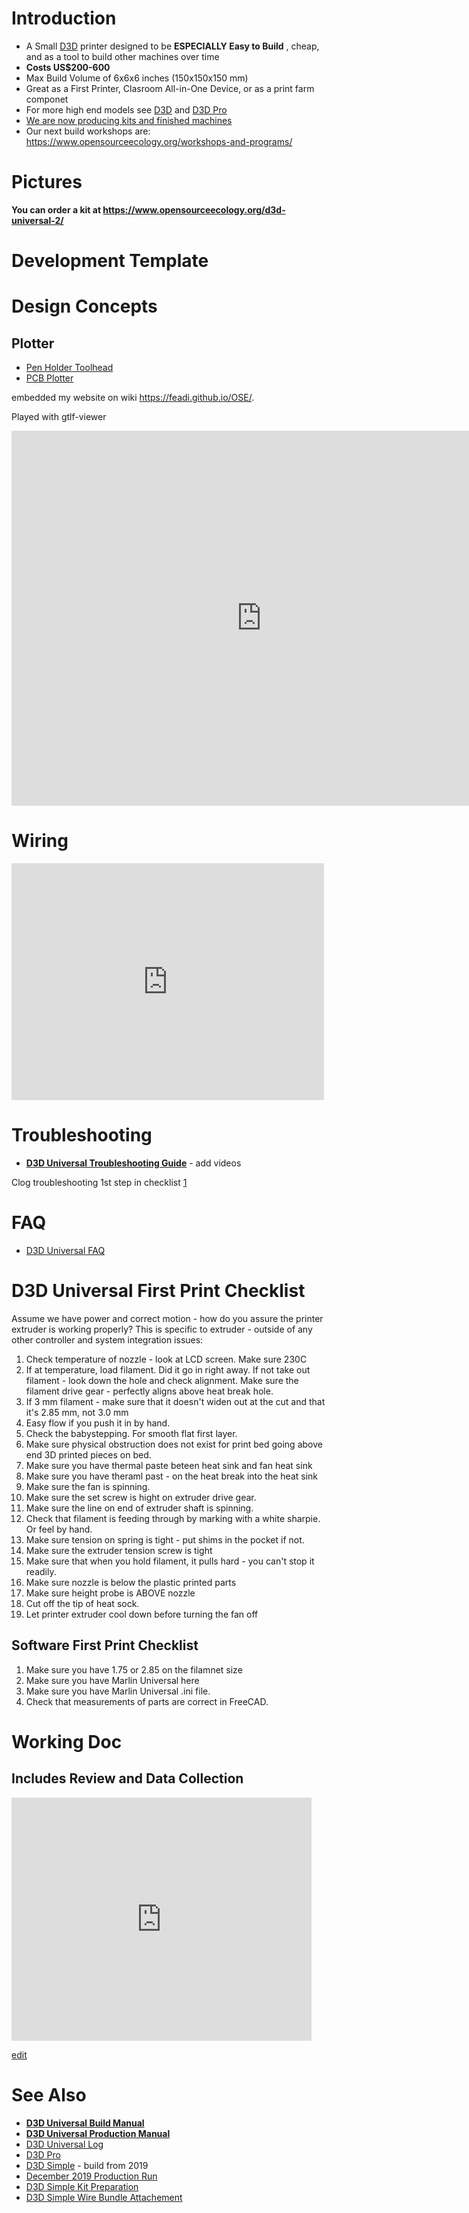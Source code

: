 =Introduction=
*A Small [[D3D]] printer designed to be '''ESPECIALLY Easy to  Build''' , cheap, and as a tool to build other machines over time
*'''Costs US$200-600 '''
*Max Build Volume of 6x6x6 inches (150x150x150 mm)
*Great as a First Printer, Clasroom All-in-One Device, or as a print farm componet
*For more high end models see [[D3D]] and [[D3D Pro]]
*[https://www.opensourceecology.org/d3d-universal-2/ We are now producing kits and finished machines]
*Our next build workshops are: https://www.opensourceecology.org/workshops-and-programs/


=Pictures=


'''You can order a kit at https://www.opensourceecology.org/d3d-universal-2/'''


=Development Template=


=Design Concepts=

==Plotter==
*[[Pen Holder Toolhead]]
*[[PCB Plotter]]
embedded my website on wiki [https://feadi.github.io/OSE/ https://feadi.github.io/OSE/]. 

Played with gtlf-viewer

<html><iframe src="https://gltf-viewer.donmccurdy.com#kiosk=1&model=https://feadi.github.io/OSE/gltf/gltf/test01.glb" style="width: 800px;" height="600px" frameBorder="0"></iframe></html>

=Wiring=
<html><iframe src="https://www.facebook.com/plugins/post.php?href=https%3A%2F%2Fwww.facebook.com%2Fmarcin.jakubowski.378%2Fposts%2F10217401078076065&width=500" width="500" height="379" style="border:none;overflow:hidden" scrolling="no" frameborder="0" allowTransparency="true" allow="encrypted-media"></iframe></html>

=Troubleshooting=
*'''[[D3D Universal Troubleshooting Guide]]''' - add videos

Clog troubleshooting 1st step in checklist [https://youtu.be/09VkDHkd7NA]

=FAQ=
*[[D3D Universal FAQ]]

=D3D Universal First Print Checklist=
Assume we have power and correct motion - how do you assure the printer extruder is working properly? This is specific to extruder - outside of any other controller and system integration issues:

#Check temperature of nozzle - look at LCD screen. Make sure 230C
#If at temperature, load filament. Did it go in right away. If not take out filament - look down the hole and check alignment. Make sure the filament drive gear - perfectly aligns above heat break hole.
#If 3 mm filament - make sure that it doesn't widen out at the cut and that it's 2.85 mm, not 3.0 mm
#Easy flow if you push it in by hand.
#Check the babystepping. For smooth flat first layer.
#Make sure physical obstruction does not exist for print bed  going above end 3D printed pieces on bed.
#Make sure you have thermal paste beteen heat sink and fan heat sink
#Make sure you have theraml past - on the heat break into the heat sink
#Make sure the fan is spinning.
#Make sure the set screw is hight on extruder drive gear. 
#Make sure the line on end of extruder shaft is spinning.
#Check that filament is feeding through by marking with a white sharpie. Or feel by hand.
#Make sure tension on spring is tight - put shims in the pocket if not.
#Make sure the extruder tension screw is tight
#Make sure that when you hold filament, it pulls hard - you can't stop it readily.
#Make sure nozzle is below the plastic printed parts
#Make sure height probe is ABOVE nozzle
#Cut off the tip of heat sock.
#Let printer extruder cool down before turning the fan off

==Software First Print Checklist==
#Make sure you have 1.75 or 2.85 on the filamnet size
#Make sure you have Marlin Universal here
#Make sure you have Marlin Universal .ini file.
#Check that measurements of parts are correct in FreeCAD.

=Working Doc=

==Includes Review and Data Collection==
<html><iframe src="https://docs.google.com/presentation/d/e/2PACX-1vQOvWBdHZ8cYcGu1_brqbhbd7GpU_vYZjiu72ffANSg8Wl2LrdN7v8BjJixLS4FP_KVxLgdXlmpDh-o/embed?start=false&loop=false&delayms=3000" frameborder="0" width="480" height="389" allowfullscreen="true" mozallowfullscreen="true" webkitallowfullscreen="true"></iframe></html>

[https://docs.google.com/presentation/d/1W5hmlqCsap-q-SiPrjyBIqXnOrp_A4rFG1lPcPm5jfo/edit edit]

=See Also=
*'''[[D3D Universal Build Manual]]'''
*'''[[D3D Universal Production Manual]]'''
*[[D3D Universal Log]]
*[[D3D Pro]]
*[[D3D Simple]] - build from 2019
*[[December 2019 Production Run]]
*[[D3D Simple Kit Preparation]]
*[[D3D Simple Wire Bundle Attachement]]